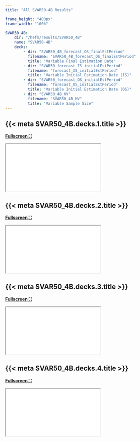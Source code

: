 ```yaml
---
title: "All SVAR50-4B Results"

frame_height: "400px"
frame_width: "100%"

SVAR50_4B: 
    dir: "/hefm/results/SVAR50_4B"
    name: "SVAR50-4B"
    decks: 
        - dir: "SVAR50_4B_forecast_OS_finalEstPeriod"
          filename: "SVAR50_4B_forecast_OS_finalEstPeriod"
          title: "Variable Final Estimation Date"
        - dir: "SVAR50_forecast_IS_initialEstPeriod"
          filename: "forecast_IS_initialEstPeriod"
          title: "Variable Initial Estimation Date (IS)"
        - dir: "SVAR50_forecast_OS_initialEstPeriod"
          filename: "forecast_OS_initialEstPeriod"
          title: "Variable Initial Estimation Date (OS)"
        - dir: "SVAR50_4B_HV"
          filename: "SVAR50_4B_HV"
          title: "Variable Sample Size"
---
```


## {{< meta SVAR50_4B.decks.1.title >}}

[**Fullscreen ⛶**]({{< meta SVAR50_4B.dir >}}/{{< meta SVAR50_4B.decks.1.dir >}}/{{< meta SVAR50_4B.decks.1.filename >}}.qmd)
```{=html}
<iframe 
    src="{{< meta SVAR50_4B.dir >}}/{{< meta SVAR50_4B.decks.1.dir >}}/{{< meta SVAR50_4B.decks.1.filename >}}.html"
    height={{< meta frame_height >}}
    width={{< meta frame_width >}}
    style="border: none;"
></iframe>
```

## {{< meta SVAR50_4B.decks.2.title >}}

[**Fullscreen ⛶**]({{< meta SVAR50_4B.dir >}}/{{< meta SVAR50_4B.decks.2.dir >}}/{{< meta SVAR50_4B.decks.2.filename >}}.qmd)
```{=html}
<iframe 
    src="{{< meta SVAR50_4B.dir >}}/{{< meta SVAR50_4B.decks.2.dir >}}/{{< meta SVAR50_4B.decks.2.filename >}}.html"
    height={{< meta frame_height >}}
    width={{< meta frame_width >}}
    style="border: none;"
></iframe>
```

## {{< meta SVAR50_4B.decks.3.title >}}

[**Fullscreen ⛶**]({{< meta SVAR50_4B.dir >}}/{{< meta SVAR50_4B.decks.3.dir >}}/{{< meta SVAR50_4B.decks.3.filename >}}.qmd)
```{=html}
<iframe 
    src="{{< meta SVAR50_4B.dir >}}/{{< meta SVAR50_4B.decks.3.dir >}}/{{< meta SVAR50_4B.decks.3.filename >}}.html"
    height={{< meta frame_height >}}
    width={{< meta frame_width >}}
    style="border: none;"
></iframe>
```

## {{< meta SVAR50_4B.decks.4.title >}}

[**Fullscreen ⛶**]({{< meta SVAR50_4B.dir >}}/{{< meta SVAR50_4B.decks.4.dir >}}/{{< meta SVAR50_4B.decks.4.filename >}}.qmd)
```{=html}
<iframe 
    src="{{< meta SVAR50_4B.dir >}}/{{< meta SVAR50_4B.decks.4.dir >}}/{{< meta SVAR50_4B.decks.4.filename >}}.html"
    height={{< meta frame_height >}}
    width={{< meta frame_width >}}
    style="border: none;"
></iframe>
```